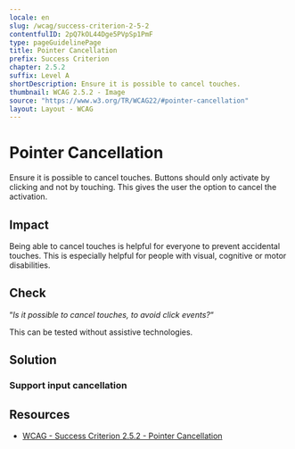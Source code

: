 ```yaml
---
locale: en
slug: /wcag/success-criterion-2-5-2
contentfulID: 2pQ7kOL44Dge5PVpSp1PmF
type: pageGuidelinePage
title: Pointer Cancellation
prefix: Success Criterion
chapter: 2.5.2
suffix: Level A
shortDescription: Ensure it is possible to cancel touches.
thumbnail: WCAG 2.5.2 - Image
source: "https://www.w3.org/TR/WCAG22/#pointer-cancellation"
layout: Layout - WCAG
---
```


# Pointer Cancellation

Ensure it is possible to cancel touches. Buttons should only activate by clicking and not by touching. This gives the user the option to cancel the activation.

## Impact

Being able to cancel touches is helpful for everyone to prevent accidental touches. This is especially helpful for people with visual, cognitive or motor disabilities.

## Check

“*Is it possible to cancel touches, to avoid click events?*“

This can be tested without assistive technologies.

## Solution

### Support input cancellation

<CodeSample id="input-cancellation" locale="en"/>

## Resources

- [WCAG - Success Criterion 2.5.2 - Pointer Cancellation](https://www.w3.org/TR/WCAG22/#pointer-cancellation)
